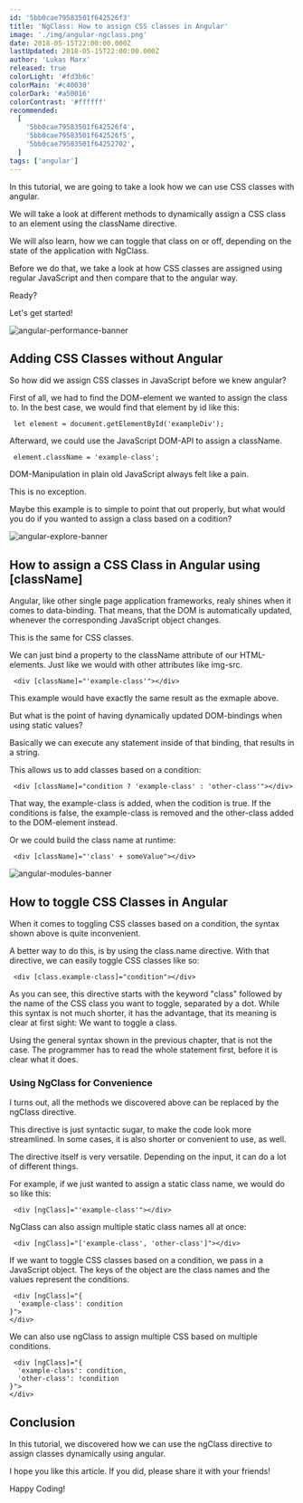 ```yaml
---
id: '5bb0cae79583501f642526f3'
title: 'NgClass: How to assign CSS classes in Angular'
image: './img/angular-ngclass.png'
date: 2018-05-15T22:00:00.000Z
lastUpdated: 2018-05-15T22:00:00.000Z
author: 'Lukas Marx'
released: true
colorLight: '#fd3b6c'
colorMain: '#c40030'
colorDark: '#a50016'
colorContrast: '#ffffff'
recommended:
  [
    '5bb0cae79583501f642526f4',
    '5bb0cae79583501f642526f5',
    '5bb0cae79583501f64252702',
  ]
tags: ['angular']
---
```


In this tutorial, we are going to take a look how we can use CSS classes with angular.

We will take a look at different methods to dynamically assign a CSS class to an element using the className directive.

We will also learn, how we can toggle that class on or off, depending on the state of the application with NgClass.

Before we do that, we take a look at how CSS classes are assigned using regular JavaScript and then compare that to the angular way.

Ready?

Let's get started!

![angular-performance-banner](./img/angular-performance-banner.png)

## Adding CSS Classes without Angular

So how did we assign CSS classes in JavaScript before we knew angular?

First of all, we had to find the DOM-element we wanted to assign the class to. In the best case, we would find that element by id like this:

```
 let element = document.getElementById('exampleDiv');

```

Afterward, we could use the JavaScript DOM-API to assign a className.

```
 element.className = 'example-class';

```

DOM-Manipulation in plain old JavaScript always felt like a pain.

This is no exception.

Maybe this example is to simple to point that out properly, but what would you do if you wanted to assign a class based on a codition?

![angular-explore-banner](./img/angular-explore-banner.png)

## How to assign a CSS Class in Angular using [className]

Angular, like other single page application frameworks, realy shines when it comes to data-binding.
That means, that the DOM is automatically updated, whenever the corresponding JavaScript object changes.

This is the same for CSS classes.

We can just bind a property to the className attribute of our HTML-elements. Just like we would with other attributes like img-src.

```
 <div [className]="'example-class'"></div>

```

This example would have exactly the same result as the exmaple above.

But what is the point of having dynamically updated DOM-bindings when using static values?

Basically we can execute any statement inside of that binding, that results in a string.

This allows us to add classes based on a condition:

```
 <div [className]="condition ? 'example-class' : 'other-class'"></div>

```

That way, the example-class is added, when the codition is true. If the conditions is false, the example-class is removed and the other-class added to the DOM-element instead.

Or we could build the class name at runtime:

```
 <div [className]="'class' + someValue"></div>

```

![angular-modules-banner](./img/angular-modules-banner.png)

## How to toggle CSS Classes in Angular

When it comes to toggling CSS classes based on a condition, the syntax shown above is quite inconvenient.

A better way to do this, is by using the class.name directive. With that directive, we can easily toggle CSS classes like so:

```
 <div [class.example-class]="condition"></div>

```

As you can see, this directive starts with the keyword "class" followed by the name of the CSS class you want to toggle, separated by a dot.
While this syntax is not much shorter, it has the advantage, that its meaning is clear at first sight: We want to toggle a class.

Using the general syntax shown in the previous chapter, that is not the case. The programmer has to read the whole statement first, before it is clear what it does.

### Using NgClass for Convenience

I turns out, all the methods we discovered above can be replaced by the ngClass directive.

This directive is just syntactic sugar, to make the code look more streamlined. In some cases, it is also shorter or convenient to use, as well.

The directive itself is very versatile. Depending on the input, it can do a lot of different things.

For example, if we just wanted to assign a static class name, we would do so like this:

```
 <div [ngClass]="'example-class'"></div>

```

NgClass can also assign multiple static class names all at once:

```
 <div [ngClass]="['example-class', 'other-class']"></div>

```

If we want to toggle CSS classes based on a condition, we pass in a JavaScript object. The keys of the object are the class names and the values represent the conditions.

```
 <div [ngClass]="{
  'example-class': condition
}">
</div>

```

We can also use ngClass to assign multiple CSS based on multiple conditions.

```
 <div [ngClass]="{
  'example-class': condition,
  'other-class': !condition
}">
</div>

```

## Conclusion

In this tutorial, we discovered how we can use the ngClass directive to assign classes dynamically using angular.

I hope you like this article. If you did, please share it with your friends!

Happy Coding!
